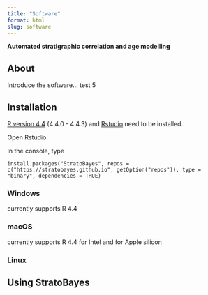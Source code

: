 ```yaml
---
title: "Software"
format: html
slug: software
---
```


**Automated stratigraphic correlation and age modelling**

## About

Introduce the software... test 5

## Installation

[R version 4.4](https://www.r-project.org/) (4.4.0 - 4.4.3) and [Rstudio](https://posit.co/downloads/) need to be installed.

Open Rstudio.

In the console, type

`install.packages("StratoBayes", repos = c("https://stratobayes.github.io", getOption("repos")), type = "binary", dependencies = TRUE)`

### Windows

currently supports R 4.4

### macOS

currently supports R 4.4 for Intel and for Apple silicon

### Linux

## Using StratoBayes
